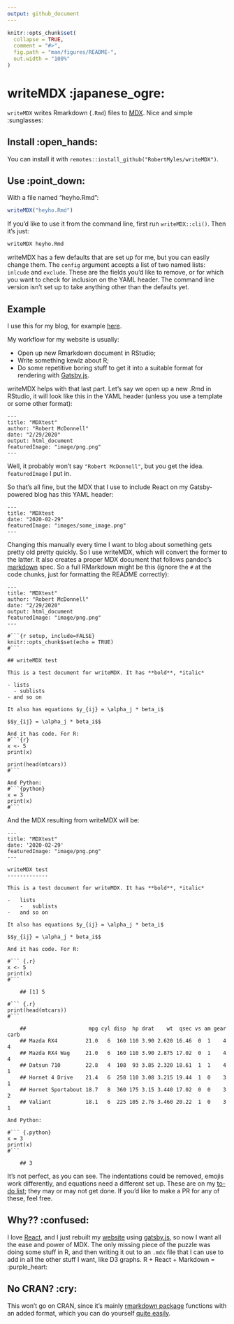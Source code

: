 ```yaml
---
output: github_document
---
```


<!-- README.md is generated from README.Rmd. Please edit that file -->

```r
knitr::opts_chunk$set(
  collapse = TRUE,
  comment = "#>",
  fig.path = "man/figures/README-",
  out.width = "100%"
)
```
# writeMDX :japanese_ogre:

`writeMDX` writes Rmarkdown (`.Rmd`) files to [MDX](https://github.com/mdx-js/mdx). Nice and simple :sunglasses:

## Install :open_hands:

You can install it with `remotes::install_github("RobertMyles/writeMDX")`.

## Use :point_down:

With a file named "heyho.Rmd":

```r
writeMDX("heyho.Rmd")
```

If you'd like to use it from the command line, first run `writeMDX::cli()`. Then it's just:

```bash
writeMDX heyho.Rmd
```


writeMDX has a few defaults that are set up for me, but you can easily change them. The `config` argument accepts a list of two named lists: `inlcude` and `exclude`. These are the fields you'd like to remove, or for which you want to check for inclusion on the YAML header. The command line version isn't set up to take anything other than the defaults yet.  

## Example

I use this for my blog, for example [here](https://www.robertmylesmcdonnell.com/content/posts/UKelections2019/). 


My workflow for my website is usually: 

- Open up new Rmarkdown document in RStudio;
- Write something kewlz about R;
- Do some repetitive boring stuff to get it into a suitable format for rendering with [Gatsby.js](https://www.gatsbyjs.org/).  

writeMDX helps with that last part. Let's say we open up a new .Rmd in RStudio, it will look like this in the YAML header (unless you use a template or some other format): 

```
---
title: "MDXtest"
author: "Robert McDonnell"
date: "2/29/2020"
output: html_document
featuredImage: "image/png.png"
---
```
Well, it probably won't say `"Robert McDonnell"`, but you get the idea. `featuredImage` I put in. 

So that's all fine, but the MDX that I use to include React on my Gatsby-powered blog has this YAML header:

```
---
title: "MDXtest
date: "2020-02-29"
featuredImage: "images/some_image.png"
---
```

Changing this manually every time I want to blog about something gets pretty old pretty quickly. So I use writeMDX, which will convert the former to the latter. It also creates a proper MDX document that follows pandoc's [markdown](https://pandoc.org/MANUAL.html#pandocs-markdown) spec. So a full RMarkdown might be this (ignore the `#` at the code chunks, just for formatting the README correctly): 

```
---
title: "MDXtest"
author: "Robert McDonnell"
date: "2/29/2020"
output: html_document
featuredImage: "image/png.png"
---

#```{r setup, include=FALSE}
knitr::opts_chunk$set(echo = TRUE)
#```

## writeMDX test

This is a test document for writeMDX. It has **bold**, *italic*  

- lists 
  - sublists
- and so on

It also has equations $y_{ij} = \alpha_j * beta_i$

$$y_{ij} = \alpha_j * beta_i$$

And it has code. For R:
#```{r}
x <- 5
print(x)

print(head(mtcars))
#```

And Python: 
#```{python}
x = 3
print(x)
#```
```

And the MDX resulting from writeMDX will be: 

```
---
title: "MDXtest"
date: '2020-02-29'
featuredImage: "image/png.png"
---

writeMDX test
-------------

This is a test document for writeMDX. It has **bold**, *italic*

-   lists
    -   sublists
-   and so on

It also has equations $y_{ij} = \alpha_j * beta_i$

$$y_{ij} = \alpha_j * beta_i$$

And it has code. For R:

#``` {.r}
x <- 5
print(x)
#```

    ## [1] 5

#``` {.r}
print(head(mtcars))
#```

    ##                    mpg cyl disp  hp drat    wt  qsec vs am gear carb
    ## Mazda RX4         21.0   6  160 110 3.90 2.620 16.46  0  1    4    4
    ## Mazda RX4 Wag     21.0   6  160 110 3.90 2.875 17.02  0  1    4    4
    ## Datsun 710        22.8   4  108  93 3.85 2.320 18.61  1  1    4    1
    ## Hornet 4 Drive    21.4   6  258 110 3.08 3.215 19.44  1  0    3    1
    ## Hornet Sportabout 18.7   8  360 175 3.15 3.440 17.02  0  0    3    2
    ## Valiant           18.1   6  225 105 2.76 3.460 20.22  1  0    3    1

And Python:

#``` {.python}
x = 3
print(x)
#```

    ## 3
```

It's not perfect, as you can see. The indentations could be removed, emojis work differently, and equations need a different set up. These are on my [to-do list](https://github.com/RobertMyles/writeMDX/projects/1); they may or may not get done. If you'd like to make a PR for any of these, feel free. 


## Why?? :confused:

I love [React](https://reactjs.org/), and I just rebuilt my [website](https://www.robertmylesmcdonnell.com/) using [gatsby.js](https://www.gatsbyjs.org/), so now I want all the ease and power of MDX. The only missing piece of the puzzle was doing some stuff in R, and then writing it out to an `.mdx` file that I can use to add in all the other stuff I want, like D3 graphs. R + React + Markdown = :purple_heart: 

## No CRAN? :cry:

This won't go on CRAN, since it's mainly [rmarkdown package](https://rmarkdown.rstudio.com/) functions with an added format, which you can do yourself [quite easily](https://bookdown.org/yihui/rmarkdown/format-custom.html).

